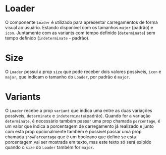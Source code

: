 

<Meta title='Data Display|Loader' component={Loader} />

# Loader

O componente `Loader` é utilizado para apresentar carregamentos de forma visual ao usuário. Estando disponível com os tamanhos `major` (padrão) e `icon`. Juntamente com as variants com tempo definido (`determinate`) sem tempo definido (`indeterminate` - padrão).

<Preview>
  <Story
    name='Base'
    parameters={{
      design: {
        type: 'figma',
        url: 'https://www.figma.com/file/O3bKxIcsj2rc1FNIRclJyT/Saturn-System?node-id=245%3A0'
      }
    }}
  >
    <ThemeProvider>
      <Loader />
    </ThemeProvider>
  </Story>
</Preview>

# Size

O `Loader` possuí a prop `size` que pode receber dois valores possíveis, `icon` e `major`, que indicam o tamanho do `Loader`, por padrão é `major`.

<Preview>
  <Story
    name='Size'
    parameters={{
      design: {
        type: 'figma',
        url: 'https://www.figma.com/file/O3bKxIcsj2rc1FNIRclJyT/Saturn-System?node-id=245%3A0'
      }
    }}
  >
    <ThemeProvider>
      <Loader size='major' percentage='50' variant='determinate' />
      <Loader size='icon' percentage='50' variant='determinate' />
    </ThemeProvider>
  </Story>
</Preview>

# Variants

O `Loader` recebe a prop `variant` que indica uma entre as duas variações possíveis, `determinate` e `indeterminate`(padrão). Quando for a variação `determinate`, é necessário também passar uma prop chamada `percentage`, é um valor que indica a porcentagem de carregamento já realizado e junto com esta prop opcionalmente também é possível passar uma prop chamada `showPercentage` que é um booleano que define se esta porcentagem vai ser mostrada em texto, mas este texto só será exibido quando o `size` do `Loader` também for `major`.

<Preview>
  <Story
    name='Variants'
    parameters={{
      design: {
        type: 'figma',
        url: 'https://www.figma.com/file/O3bKxIcsj2rc1FNIRclJyT/Saturn-System?node-id=245%3A0'
      }
    }}
  >
    <ThemeProvider>
      <Loader percentage={30} showPercentage={true} variant='determinate' />
      <Loader percentage={30} variant='determinate' />
      <Loader variant='indeterminate' />
    </ThemeProvider>
  </Story>
</Preview>
